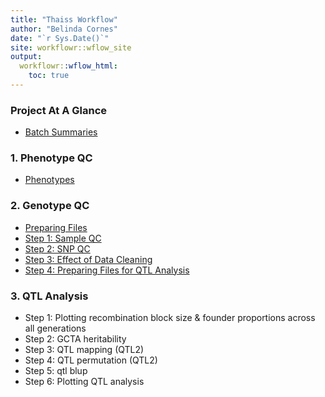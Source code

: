 ```yaml
---
title: "Thaiss Workflow"
author: "Belinda Cornes"
date: "`r Sys.Date()`"
site: workflowr::wflow_site
output:
  workflowr::wflow_html:
    toc: true
---
```


### Project At A Glance
* [Batch Summaries](summary.html)

### 1. Phenotype QC
* [Phenotypes](phenotypes.html)

### 2. Genotype QC
* [Preparing Files](2.1_preparing_files.html)
* [Step 1: Sample QC](2.2_sample_bqc.html)
* [Step 2: SNP QC](2.3_snp_qc.html)
* [Step 3: Effect of Data Cleaning](2.4_afterqc.html)
* [Step 4: Preparing Files for QTL Analysis](2.4_preparing_files_qtl2.html)

### 3. QTL Analysis
* Step 1: Plotting recombination block size & founder proportions across all generations
* Step 2: GCTA heritability
* Step 3: QTL mapping (QTL2)
* Step 4: QTL permutation (QTL2)
* Step 5: qtl blup
* Step 6: Plotting QTL analysis
